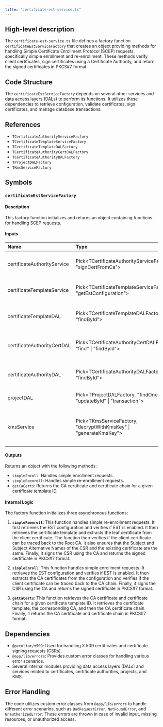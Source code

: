 ```yaml
---
title: "certificate-est-service.ts"
---
```


## High-level description
The `certificate-est-service.ts` file defines a factory function `certificateEstServiceFactory` that creates an object providing methods for handling Simple Certificate Enrollment Protocol (SCEP) requests, specifically simple enrollment and re-enrollment. These methods verify client certificates, sign certificates using a Certificate Authority, and return the signed certificates in PKCS#7 format.

## Code Structure
The `certificateEstServiceFactory` depends on several other services and data access layers (DALs) to perform its functions. It utilizes these dependencies to retrieve configuration, validate certificates, sign certificates, and manage database transactions.

## References
- `TCertificateAuthorityServiceFactory`
- `TCertificateTemplateServiceFactory`
- `TCertificateTemplateDALFactory`
- `TCertificateAuthorityCertDALFactory`
- `TCertificateAuthorityDALFactory`
- `TProjectDALFactory`
- `TKmsServiceFactory`

## Symbols

### `certificateEstServiceFactory`
#### Description
This factory function initializes and returns an object containing functions for handling SCEP requests.

#### Inputs
| Name | Type | Description |
|:-----|:-----|:------------|
| certificateAuthorityService | Pick&lt;TCertificateAuthorityServiceFactory, "signCertFromCa"&gt; | Service for signing certificates using a CA. |
| certificateTemplateService | Pick&lt;TCertificateTemplateServiceFactory, "getEstConfiguration"&gt; | Service for retrieving EST configuration. |
| certificateTemplateDAL | Pick&lt;TCertificateTemplateDALFactory, "findById"&gt; | Data access layer for certificate templates. |
| certificateAuthorityCertDAL | Pick&lt;TCertificateAuthorityCertDALFactory, "find" \| "findById"&gt; | Data access layer for certificate authority certificates. |
| certificateAuthorityDAL | Pick&lt;TCertificateAuthorityDALFactory, "findById"&gt; | Data access layer for certificate authorities. |
| projectDAL | Pick&lt;TProjectDALFactory, "findOne" \| "updateById" \| "transaction"&gt; | Data access layer for projects. |
| kmsService | Pick&lt;TKmsServiceFactory, "decryptWithKmsKey" \| "generateKmsKey"&gt; | Service for interacting with the Key Management Service (KMS). |

#### Outputs
Returns an object with the following methods:
- `simpleEnroll`: Handles simple enrollment requests.
- `simpleReenroll`: Handles simple re-enrollment requests.
- `getCaCerts`: Returns the CA certificate and certificate chain for a given certificate template ID.

#### Internal Logic
The factory function initializes three asynchronous functions:

1.  **`simpleReenroll`**: This function handles simple re-enrollment requests. It first retrieves the EST configuration and verifies if EST is enabled. It then retrieves the certificate template and extracts the leaf certificate from the client certificate. The function then verifies if the client certificate can be traced back to the Root CA. It also ensures that the Subject and Subject Alternative Names of the CSR and the existing certificate are the same. Finally, it signs the CSR using the CA and returns the signed certificate in PKCS#7 format.

2.  **`simpleEnroll`**: This function handles simple enrollment requests. It retrieves the EST configuration and verifies if EST is enabled. It then extracts the CA certificates from the configuration and verifies if the client certificate can be traced back to the CA chain. Finally, it signs the CSR using the CA and returns the signed certificate in PKCS#7 format.

3.  **`getCaCerts`**: This function retrieves the CA certificate and certificate chain for a given certificate template ID. It retrieves the certificate template, the corresponding CA, and then the CA certificate chain. Finally, it returns the CA certificate and certificate chain in PKCS#7 format.

## Dependencies
- `@peculiar/x509`: Used for handling X.509 certificates and certificate signing requests (CSRs).
- `@app/lib/errors`: Provides custom error classes for handling various error scenarios.
- Several internal modules providing data access layers (DALs) and services related to certificates, certificate authorities, projects, and KMS.

## Error Handling
The code utilizes custom error classes from `@app/lib/errors` to handle different error scenarios, such as `BadRequestError`, `NotFoundError`, and `UnauthorizedError`. These errors are thrown in case of invalid input, missing resources, or unauthorized access.
